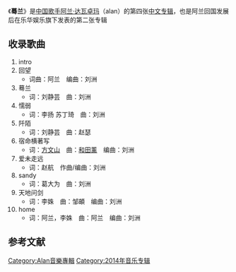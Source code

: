 {{infobox Album
|Name           = 蓦兰
|Artist         = [[阿兰·达瓦卓玛|阿兰·达瓦卓玛]]
|Cover          = 
|Released       = {{flagicon|China}}2014年7月14日<ref>[http://ent.qq.com/a/20140714/025352.htm 阿兰全新专辑QQ音乐首发 突破作品《蓦兰》降临_娱乐_腾讯网]</ref>
|Recorded       =
|Genre          = [[C-pop|C-pop]]
|Length         = 
|Label          = 乐华娱乐
|Producer       = 
|Reviews        = 
|Chart position = 
|Type           = 专辑
|Last album     = [[Love_Song_(阿兰·达瓦卓玛专辑)|Love Song]]<br />（2012）
|This album     = '''蓦兰''' <br />（2014）
|Next album     = 十念 <br />（2017）
}}
《'''蓦兰'''》是[[中国|中国]][[歌手|歌手]][[阿兰·达瓦卓玛|阿兰·达瓦卓玛]]（alan）的第四张[[中文|中文]][[专辑|专辑]]，也是阿兰回国发展后在乐华娱乐旗下发表的第二张专辑

== 收录歌曲 ==
# intro
# 回望
#* 词曲：阿兰　编曲：刘洲
# 蓦兰
#* 词：刘静芸　曲：刘洲
# 懦弱
#* 词：李扬 苏丁琦　曲：刘洲
# 阡陌
#* 词：刘静芸　曲：赵瑟
# 宿命横著写
#* 词：[[方文山|方文山]]　曲：[[和田薰|和田薰]]　编曲：刘洲
# 爱未走远
#* 词：赵航　作曲/编曲：刘洲
# sandy
#* 词：葛大为　曲：刘洲
# 天地问剑
#* 词：李姝　曲：邹頔　编曲：刘洲
# home
#* 词：阿兰，李姝　曲：阿兰　编曲：刘洲

== 参考文献 ==
{{Reflist}}

{{Alan}}
[[Category:Alan音樂專輯|Category:Alan音樂專輯]]
[[Category:2014年音乐专辑|Category:2014年音乐专辑]]